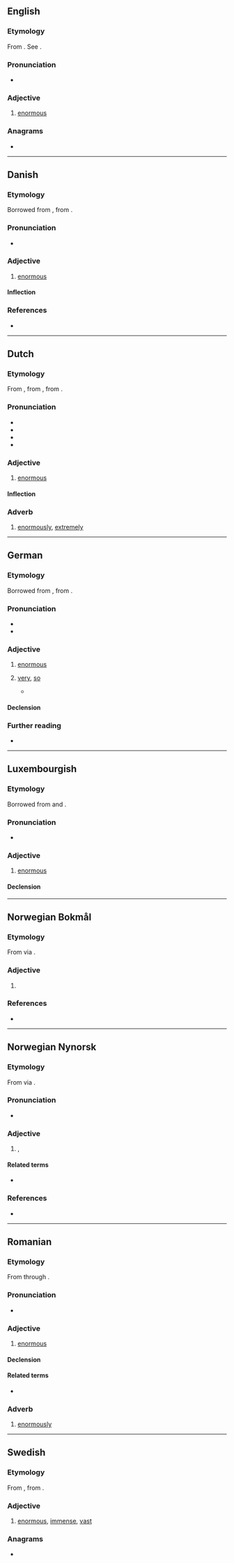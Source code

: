 ==English==

===Etymology===
From {{der|en|frm|enorme}}. See {{m|en|enormous}}.

===Pronunciation===
* {{IPA|en|/ɪˈnɔː(ɹ)m/}}

===Adjective===
{{en-adj}}

# {{lb|en|obsolete}} [[enormous]]
#: {{rfquotek|en|Edmund Spenser}}

{{Webster 1913}}

===Anagrams===
* {{anagrams|en|a=emnor|Menor|meron|moner|more'n|morne|morné}}

----

==Danish==

===Etymology===
Borrowed from {{bor|da|fr|énorme}}, from {{der|da|la|ēnōrmis}}.

===Pronunciation===
* {{IPA|da|[eˈnɒˀm]}}

===Adjective===
{{da-adj}}

# [[enormous]]

====Inflection====
{{da-infl-adj}}

===References===
* {{R:Den Danske Ordbog}}

----

==Dutch==

===Etymology===
From {{inh|nl|dum|enorm}}, from {{der|nl|frm|énorme}}, from {{der|nl|la|ēnōrmis}}.

===Pronunciation===
* {{IPA|nl|/eːˈnɔrm/}}
* {{audio|nl|Nl-enorm.ogg|Audio}}
* {{hyphenation|nl|enorm}}
* {{rhymes|nl|ɔrm}}

===Adjective===
{{nl-adj|-}}

# [[enormous]]

====Inflection====
{{nl-decl-adj||-}}

===Adverb===
{{nl-adv}}

# [[enormously]], [[extremely]]

----

==German==

===Etymology===
Borrowed from {{bor|de|fr|énorme}}, from {{der|de|la|ēnōrmis}}.

===Pronunciation===
* {{IPA|de|/eˈnɔʁm/}}
* {{audio|de|De-enorm.ogg|Audio}}

===Adjective===
{{de-adj|er|sten}}

# [[enormous]]
#: {{syn|de|ungeheuer}}
# {{lb|de|colloquial|emphatic}} [[very]], [[so]]
#: {{syn|de|ungeheuer}}
#: {{uxi|de|'''enorm''' viel|'''so''' many}} 
#* {{RQ:Mann Zauberberg|page=434|passage=„'''Enorm''',“ sagte Hans Castorp, „'''enorm''' anschaulich ist sie gemalt, die Haut. Ich glaube, ähnlich gut gemalte ist mir nie vorgekommen. Man meint die Poren zu sehen.“}}

====Declension====
{{de-decl-adj|enorm|enormer|enormst}}

===Further reading===
* {{R:Duden}}

----

==Luxembourgish==

===Etymology===
Borrowed from {{bor|lb|fr|énorme}} and {{bor|lb|de|enorm}}.

===Pronunciation===
* {{IPA|lb|/eˈnoʀm/|[əˈnoʁm]}}

===Adjective===
{{lb-adj}}

# [[enormous]]

====Declension====
{{lb-decl-adj}}

----

==Norwegian Bokmål==

===Etymology===
From {{der|nb|la|ēnōrmis}} via {{der|nb|fr|énorme}}.

===Adjective===
{{head|nb|adjective|neuter singular|enormt|definite singular and plural|enorme}}

# {{l|en|enormous}}

===References===
* {{R:The Bokmål Dictionary}}

----

==Norwegian Nynorsk==

===Etymology===
From {{der|nn|la|ēnōrmis}} via {{der|nn|fr|énorme}}.

===Pronunciation===
* {{IPA|nn|/eːnɔrm/}} {{nn-pronu-note}}

===Adjective===
{{nn-adj-1|meir}}

# {{l|en|huge}}, {{l|en|enormous}}
#: {{ux|nn|Dei fekk etter kvart eit '''enormt''' ansvar.|They eventually got a '''huge''' responsibility.}}

====Related terms====
* {{l|nn|enormt}}

===References===
* {{R:The Nynorsk Dictionary}}

----

==Romanian==

===Etymology===
From {{der|ro|la|ēnōrmis}} through {{der|ro|fr|énorme}}.

===Pronunciation===
* {{IPA|ro|/eˈnorm/}}

===Adjective===
{{ro-adj|4|head=enórm}}

# [[enormous]]

====Declension====
{{ro-adj-4}}

====Related terms====
* {{l|ro|enormitate}}

===Adverb===
{{ro-adv|head=enórm}}

# [[enormously]]

----

==Swedish==

===Etymology===
From {{der|sv|fr|énorme}}, from {{der|sv|la|ēnōrmis}}.

===Adjective===
{{head|sv|adjective}}

# [[enormous]], [[immense]], [[vast]]

===Anagrams===
* {{anagrams|sv|a=emnor|ormen|romen}}
